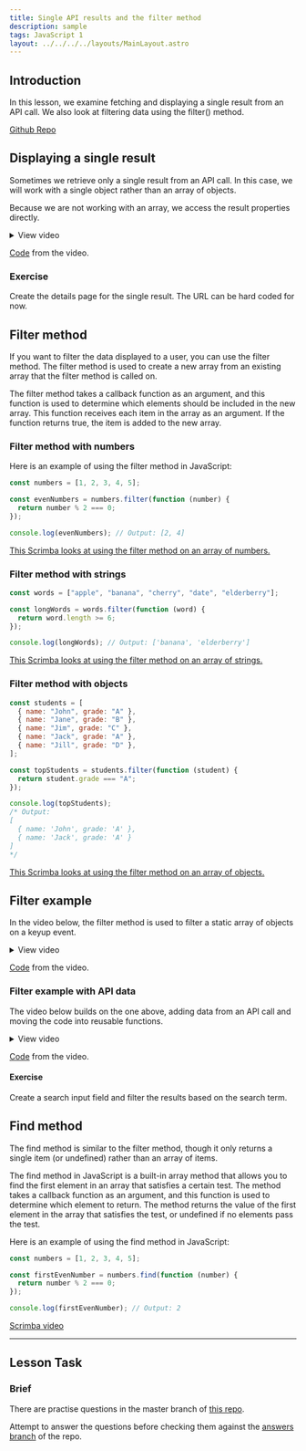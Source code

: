 ```yaml
---
title: Single API results and the filter method
description: sample
tags: JavaScript 1
layout: ../../../../layouts/MainLayout.astro
---
```


## Introduction

In this lesson, we examine fetching and displaying a single result from an API call. We also look at filtering data using the filter() method.

[Github Repo](https://classroom.github.com/a/POHylKQK)

## Displaying a single result

Sometimes we retrieve only a single result from an API call. In this case, we will work with a single object rather than an array of objects.

Because we are not working with an array, we access the result properties directly.

<details>
  <summary>View video</summary>

    <iframe
        src="https://player.vimeo.com/video/453002751?h=9420e026bd&amp;badge=0&amp;autopause=0&amp;player_id=0&amp;app_id=58479"
        width="2560"
        height="1080"
        frameborder="0"
        allow="autoplay; fullscreen; picture-in-picture"
        allowfullscreen
        title="Fetching and displaying a single result from an API call"></iframe>

</details>

[Code](https://github.com/NoroffFEU/get-requests-fetching-a-single-result) from the video.

### Exercise

Create the details page for the single result. The URL can be hard coded for now.

## Filter method

If you want to filter the data displayed to a user, you can use the filter method. The filter method is used to create a new array from an existing array that the filter method is called on.

The filter method takes a callback function as an argument, and this function is used to determine which elements should be included in the new array. This function receives each item in the array as an argument. If the function returns true, the item is added to the new array.

### Filter method with numbers

Here is an example of using the filter method in JavaScript:

```js
const numbers = [1, 2, 3, 4, 5];

const evenNumbers = numbers.filter(function (number) {
  return number % 2 === 0;
});

console.log(evenNumbers); // Output: [2, 4]
```

[This Scrimba looks at using the filter method on an array of numbers.](https://scrimba.com/scrim/cvwqVzT8)

### Filter method with strings

```js
const words = ["apple", "banana", "cherry", "date", "elderberry"];

const longWords = words.filter(function (word) {
  return word.length >= 6;
});

console.log(longWords); // Output: ['banana', 'elderberry']
```

[This Scrimba looks at using the filter method on an array of strings.](https://scrimba.com/scrim/cpMKVPTa)

### Filter method with objects

```js
const students = [
  { name: "John", grade: "A" },
  { name: "Jane", grade: "B" },
  { name: "Jim", grade: "C" },
  { name: "Jack", grade: "A" },
  { name: "Jill", grade: "D" },
];

const topStudents = students.filter(function (student) {
  return student.grade === "A";
});

console.log(topStudents);
/* Output:
[ 
  { name: 'John', grade: 'A' },
  { name: 'Jack', grade: 'A' }
]
*/
```

[This Scrimba looks at using the filter method on an array of objects.](https://scrimba.com/scrim/cwwvEJt9)

## Filter example

In the video below, the filter method is used to filter a static array of objects on a keyup event.

<details>
  <summary>View video</summary>

<iframe
  src="https://player.vimeo.com/video/457404171?h=47b82295b4&amp;badge=0&amp;autopause=0&amp;player_id=0&amp;app_id=58479"
  width="2560"
  height="1080"
  frameborder="0"
  allow="autoplay; fullscreen; picture-in-picture"
  allowfullscreen
  title="Filter method example"
></iframe>

</details>

[Code](https://github.com/NoroffFEU/filter-example) from the video.

### Filter example with API data

The video below builds on the one above, adding data from an API call and moving the code into reusable functions.

<details>
  <summary>View video</summary>
  <iframe
    src="https://player.vimeo.com/video/457423739?h=2f671f7298&amp;badge=0&amp;autopause=0&amp;player_id=0&amp;app_id=58479"
    width="1280"
    height="720"
    frameborder="0"
    allow="autoplay; fullscreen; picture-in-picture"
    allowfullscreen
    title="Filter example with API data"
  ></iframe>
</details>

[Code](https://github.com/NoroffFEU/filter-example-with-api-call) from the video.

#### Exercise

Create a search input field and filter the results based on the search term.

## Find method

The find method is similar to the filter method, though it only returns a single item (or undefined) rather than an array of items.

The find method in JavaScript is a built-in array method that allows you to find the first element in an array that satisfies a certain test. The method takes a callback function as an argument, and this function is used to determine which element to return. The method returns the value of the first element in the array that satisfies the test, or undefined if no elements pass the test.

Here is an example of using the find method in JavaScript:

```js
const numbers = [1, 2, 3, 4, 5];

const firstEvenNumber = numbers.find(function (number) {
  return number % 2 === 0;
});

console.log(firstEvenNumber); // Output: 2
```

[Scrimba video](https://scrimba.com/scrim/cVvLZLhp)

---

## Lesson Task

### Brief

There are practise questions in the master branch of [this repo](https://github.com/NoroffFEU/lesson-task-js1-module4-lesson2).

Attempt to answer the questions before checking them against the [answers branch](https://github.com/NoroffFEU/lesson-task-js1-module4-lesson2/tree/answers) of the repo.

